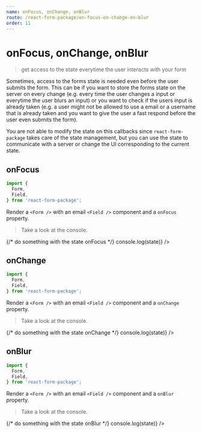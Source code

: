 ```yaml
---
name: onFocus, onChange, onBlur
route: /react-form-package/on-focus-on-change-on-blur
order: 11
---
```



# onFocus, onChange, onBlur

> get access to the state everytime the user interacts with your form

Sometimes, access to the forms state is needed even before the user submits the form. This can be if you want to store the forms state on the server on every change (e.g. every time the user changes a input or everytime the user blurs an input) or you want to check if the users input is already taken (e.g. a user might not be allowed to use a email or a username that is already taken and you want to give the user a fast respond before the user even submits the form).

You are not able to modify the state on this callbacks since `react-form-package` takes care of the state management, but you can use the state to communicate with a server or change the UI corresponding to the current state.

## onFocus

```jsx
import {
  Form,
  Field,
} from 'react-form-package';
```

Render a `<Form />` with an email `<Field />` component and a `onFocus` property.

> Take a look at the console.

<Playground>
  <Form>
    {/* do something with the state onFocus */}
    <Field
      id="email"
      type="email"
      value="test@example.com"
      onFocus={(state) => console.log(state)}
    />
  </Form>
</Playground>

## onChange

```jsx
import {
  Form,
  Field,
} from 'react-form-package';
```

Render a `<Form />` with an email `<Field />` component and a `onChange` property.

> Take a look at the console.

<Playground>
  <Form>
    {/* do something with the state onChange */}
    <Field
      id="email"
      type="email"
      value="test@example.com"
      onChange={(state) => console.log(state)}
    />
  </Form>
</Playground>

## onBlur

```jsx
import {
  Form,
  Field,
} from 'react-form-package';
```

Render a `<Form />` with an email `<Field />` component and a `onBlur` property.

> Take a look at the console.

<Playground>
  <Form>
    {/* do something with the state onBlur */}
    <Field
      id="email"
      type="email"
      value="test@example.com"
      onBlur={(state) => console.log(state)}
    />
  </Form>
</Playground>
